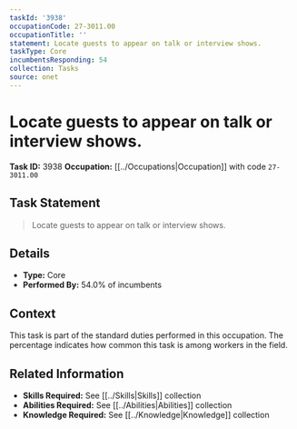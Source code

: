 ```yaml
---
taskId: '3938'
occupationCode: 27-3011.00
occupationTitle: ''
statement: Locate guests to appear on talk or interview shows.
taskType: Core
incumbentsResponding: 54
collection: Tasks
source: onet
---
```

# Locate guests to appear on talk or interview shows.

**Task ID:** 3938
**Occupation:** [[../Occupations|Occupation]] with code `27-3011.00`

## Task Statement

> Locate guests to appear on talk or interview shows.

## Details

- **Type:** Core
- **Performed By:** 54.0% of incumbents

## Context

This task is part of the standard duties performed in this occupation. The percentage indicates how common this task is among workers in the field.

## Related Information

- **Skills Required:** See [[../Skills|Skills]] collection
- **Abilities Required:** See [[../Abilities|Abilities]] collection
- **Knowledge Required:** See [[../Knowledge|Knowledge]] collection
